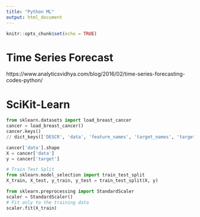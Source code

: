 ---
title: "Python ML"
output: html_document
---

```{r setup, include=FALSE}
knitr::opts_chunk$set(echo = TRUE)
```

# Time Series Forecast 

https://www.analyticsvidhya.com/blog/2016/02/time-series-forecasting-codes-python/


# SciKit-Learn

```python
from sklearn.datasets import load_breast_cancer
cancer = load_breast_cancer()
cancer.keys()
// dict_keys(['DESCR', 'data', 'feature_names', 'target_names', 'target'])

cancer['data'].shape
X = cancer['data']
y = cancer['target']

# Train Test Split
from sklearn.model_selection import train_test_split
X_train, X_test, y_train, y_test = train_test_split(X, y)

from sklearn.preprocessing import StandardScaler
scaler = StandardScaler()
# Fit only to the training data
scaler.fit(X_train)
```

